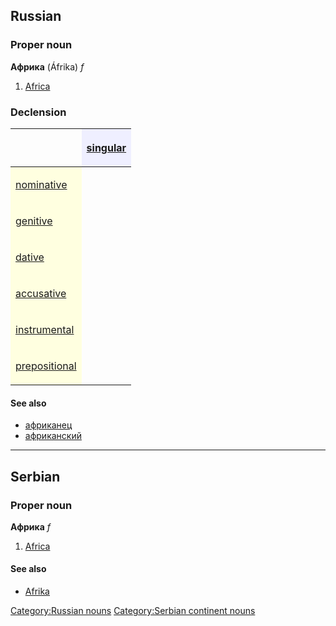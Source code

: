 ==Russian==
[[Category:Russian nouns]]
===Proper noun===
'''Африка''' (Áfrika) ''f''

#[[Africa]]

===Declension===
{| border="1" cellpadding="4" cellspacing="0"
!
! style="background-color: #EFEFFF" align="center"|[[singular]]
|-
! style="background-color: #FFFFE0" align="left"|[[nominative case|nominative]]
| align="center"|{{RUchar|Африка}}
|-
! style="background-color: #FFFFE0" align="left"|[[genitive case|genitive]]
| align="center"|{{RUchar|Африки}}
|-
! style="background-color: #FFFFE0" align="left"|[[dative case|dative]]
| align="center"|{{RUchar|Африке}}
|-
! style="background-color: #FFFFE0" align="left"|[[accusative case|accusative]]
| align="center"|{{RUchar|Африку}}
|-
! style="background-color: #FFFFE0" align="left"|[[instrumental case|instrumental]]
| align="center"|{{RUchar|Африкой, Африкою}}
|-
! style="background-color: #FFFFE0" align="left"|[[prepositional case|prepositional]]
| align="center"|{{RUchar|об Африке}}
|}

====See also====
*[[африканец]]
*[[африканский]]


----
==Serbian==
===Proper noun===
'''Африка''' ''f''
#[[Africa]]
====See also====
*[[Afrika]]
[[Category:Serbian continent nouns]]